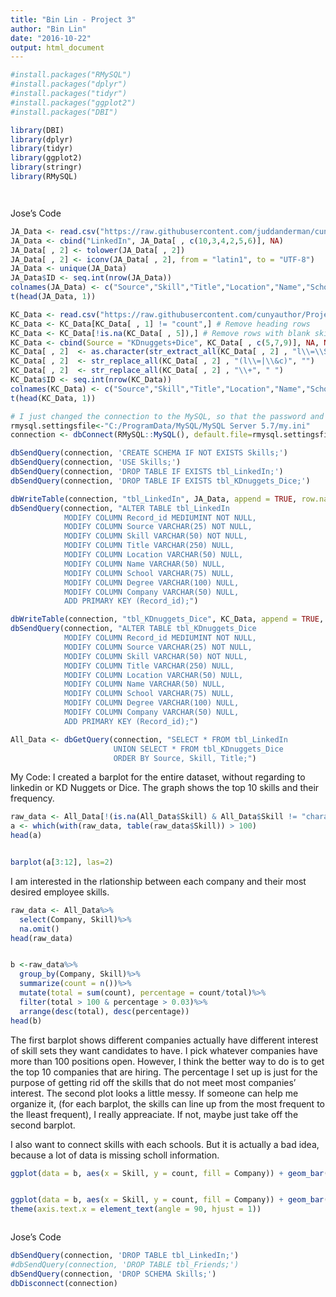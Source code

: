---
title: "Bin Lin - Project 3"
author: "Bin Lin"
date: "2016-10-22"
output: html_document
---

```{r}
#install.packages("RMySQL")
#install.packages("dplyr")
#install.packages("tidyr")
#install.packages("ggplot2")
#install.packages("DBI")

library(DBI)
library(dplyr)
library(tidyr)
library(ggplot2)
library(stringr)
library(RMySQL)




```



Jose's Code
```{r}
JA_Data <- read.csv("https://raw.githubusercontent.com/juddanderman/cuny-data-607/master/Project3/linkedin-profiles-skills.csv", encoding="UTF-8", na.strings=c("","NA"), stringsAsFactors = FALSE)
JA_Data <- cbind("LinkedIn", JA_Data[ , c(10,3,4,2,5,6)], NA)
JA_Data[ , 2] <- tolower(JA_Data[ , 2])
JA_Data[ , 2] <- iconv(JA_Data[ , 2], from = "latin1", to = "UTF-8")
JA_Data <- unique(JA_Data)
JA_Data$ID <- seq.int(nrow(JA_Data))
colnames(JA_Data) <- c("Source","Skill","Title","Location","Name","School","Degree","Company","Record_ID")
t(head(JA_Data, 1))

KC_Data <- read.csv("https://raw.githubusercontent.com/cunyauthor/Project3/master/API_Job.csv", encoding="UTF-8", na.strings=c("","NA"), stringsAsFactors = FALSE)
KC_Data <- KC_Data[KC_Data[ , 1] != "count",] # Remove heading rows
KC_Data <- KC_Data[!is.na(KC_Data[ , 5]),] # Remove rows with blank skills
KC_Data <- cbind(Source = "KDnuggets+Dice", KC_Data[ , c(5,7,9)], NA, NA, NA, KC_Data[ , 8])
KC_Data[ , 2]  <- as.character(str_extract_all(KC_Data[ , 2] , "l\\=\\S+\\&c"))
KC_Data[ , 2]  <- str_replace_all(KC_Data[ , 2] , "(l\\=|\\&c)", "")
KC_Data[ , 2]  <- str_replace_all(KC_Data[ , 2] , "\\+", " ")
KC_Data$ID <- seq.int(nrow(KC_Data))
colnames(KC_Data) <- c("Source","Skill","Title","Location","Name","School","Degree","Company","Record_ID")
t(head(KC_Data, 1))

# I just changed the connection to the MySQL, so that the password and user name #won't be shown. 
rmysql.settingsfile<-"C:/ProgramData/MySQL/MySQL Server 5.7/my.ini"
connection <- dbConnect(RMySQL::MySQL(), default.file=rmysql.settingsfile, dbname = "assignment2", user=NULL, password=NULL)

dbSendQuery(connection, 'CREATE SCHEMA IF NOT EXISTS Skills;')
dbSendQuery(connection, 'USE Skills;')
dbSendQuery(connection, 'DROP TABLE IF EXISTS tbl_LinkedIn;')
dbSendQuery(connection, 'DROP TABLE IF EXISTS tbl_KDnuggets_Dice;')

dbWriteTable(connection, "tbl_LinkedIn", JA_Data, append = TRUE, row.names = FALSE)
dbSendQuery(connection, "ALTER TABLE tbl_LinkedIn
            MODIFY COLUMN Record_id MEDIUMINT NOT NULL,
            MODIFY COLUMN Source VARCHAR(25) NOT NULL,
            MODIFY COLUMN Skill VARCHAR(50) NOT NULL,
            MODIFY COLUMN Title VARCHAR(250) NULL,
            MODIFY COLUMN Location VARCHAR(50) NULL,
            MODIFY COLUMN Name VARCHAR(50) NULL,
            MODIFY COLUMN School VARCHAR(75) NULL,
            MODIFY COLUMN Degree VARCHAR(100) NULL,
            MODIFY COLUMN Company VARCHAR(50) NULL,
            ADD PRIMARY KEY (Record_id);")

dbWriteTable(connection, "tbl_KDnuggets_Dice", KC_Data, append = TRUE, row.names = FALSE)
dbSendQuery(connection, "ALTER TABLE tbl_KDnuggets_Dice
            MODIFY COLUMN Record_id MEDIUMINT NOT NULL,
            MODIFY COLUMN Source VARCHAR(25) NOT NULL,
            MODIFY COLUMN Skill VARCHAR(50) NOT NULL,
            MODIFY COLUMN Title VARCHAR(250) NULL,
            MODIFY COLUMN Location VARCHAR(50) NULL,
            MODIFY COLUMN Name VARCHAR(50) NULL,
            MODIFY COLUMN School VARCHAR(75) NULL,
            MODIFY COLUMN Degree VARCHAR(100) NULL,
            MODIFY COLUMN Company VARCHAR(50) NULL,
            ADD PRIMARY KEY (Record_id);")

All_Data <- dbGetQuery(connection, "SELECT * FROM tbl_LinkedIn
                       UNION SELECT * FROM tbl_KDnuggets_Dice
                       ORDER BY Source, Skill, Title;")

```




My Code: 
I created a barplot for the entire dataset, without regarding to linkedin or KD Nuggets or Dice. The graph shows the top 10 skills and their frequency.
```{r}

raw_data <- All_Data[!(is.na(All_Data$Skill) & All_Data$Skill != "character(0)"), ]
a <- which(with(raw_data, table(raw_data$Skill)) > 100)
head(a)


barplot(a[3:12], las=2)

```




I am interested in the rlationship between each company and their most desired employee skills. 
```{r}
raw_data <- All_Data%>%
  select(Company, Skill)%>%
  na.omit()
head(raw_data)


b <-raw_data%>%
  group_by(Company, Skill)%>%
  summarize(count = n())%>%
  mutate(total = sum(count), percentage = count/total)%>%
  filter(total > 100 & percentage > 0.03)%>%
  arrange(desc(total), desc(percentage))
head(b)
```



The first barplot shows different companies actually have different interest of skill sets they want candidates to have. I pick whatever companies have more than 100 positions open. However, I think the better way to do is to get the top 10 companies that are hiring. The percentage I set up is just for the purpose of getting rid off the skills that do not meet most companies' interest.  The second plot looks a little messy. If someone can help me organize it, (for each barplot, the skills can line up from the most frequent to the lleast frequent), I really appreaciate. If not, maybe just take off the second barplot.


I also want to connect skills with each schools. But it is actually a bad idea, because a lot of data is missing scholl information. 

```{r}
ggplot(data = b, aes(x = Skill, y = count, fill = Company)) + geom_bar(stat="identity") + theme(axis.text.x = element_text(angle=90, hjust = 1))


ggplot(data = b, aes(x = Skill, y = count, fill = Company)) + geom_bar(stat ="identity", position = "dodge") + facet_wrap(~Company) +
theme(axis.text.x = element_text(angle = 90, hjust = 1))



```



Jose's Code
```{r}
dbSendQuery(connection, 'DROP TABLE tbl_LinkedIn;')
#dbSendQuery(connection, 'DROP TABLE tbl_Friends;')
dbSendQuery(connection, 'DROP SCHEMA Skills;')
dbDisconnect(connection)
```



